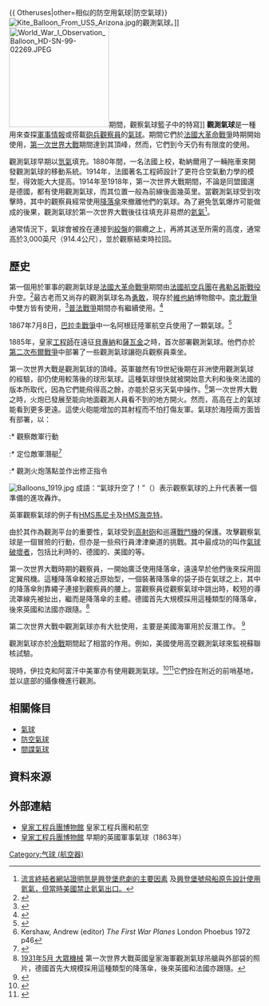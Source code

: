 {{noteTA
|G1=長度單位
|G2=Military
|G3=地名
}}
{{ Otheruses|other=相似的防空用氣球|防空氣球}}
[[Image:Kite_Balloon_From_USS_Arizona.jpg|thumb]]的觀測氣球。]][[Image:World_War_I_Observation_Balloon_HD-SN-99-02269.JPEG|200px]]期間，觀察氣球籃子中的特寫]]
'''觀測氣球'''是一種用來查探[[軍事情報|軍事情報]]或搭載[[砲兵觀察員|砲兵觀察員]]的[[氣球|氣球]]。期間它們於[[法國大革命戰爭|法國大革命戰爭]]時期開始使用，[[第一次世界大戰|第一次世界大戰]]期間達到其頂峰，然而，它們到今天仍有有限度的使用。

觀測氣球早期以[[氫氣|氫氣]]填充。1880年間，一名法國上校，勒納爾用了一輛拖車來開發觀測氣球的移動系統。1914年，法國著名工程師{{link-en|阿爾貝‧卡科|Albert Caquot}}設計了更符合空氣動力學的模型，得效能大大提高。1914年至1918年，第一次世界大戰期間，不論是同盟國還是德國，都有使用觀測氣球，而其位置一般為前線後面幾英里。當觀測氣球受到攻擊時，其中的觀察員經常使用[[降落傘|降落傘]]來撤離他們的氣球。為了避免氫氣爆炸可能做成的後果，觀測氣球於第一次世界大戰後往往填充非易燃的[[氦氣|氦氣]]<ref>[http://mythbustersresults.com/episode70 流言終結者網站證明氫是興登堡悲劇的主要因素] {{Wayback|url=http://mythbustersresults.com/episode70 |date=20160115221929 }}及[[興登堡號飛船|興登堡號飛船原先設計使用氦氣，但當時美國禁止氦氣出口。]]</ref>。

通常情況下，氣球會被拴在連接到[[絞盤|絞盤]]的鋼纜之上，再將其送至所需的高度，通常高於3,000英尺（914.4公尺），並於觀察結束時拉回。

==歷史==
第一個用於軍事的觀測氣球是[[法國大革命戰爭|法國大革命戰爭]]期間由[[法國航空兵團|法國航空兵團]]在[[弗勒呂斯戰役|弗勒呂斯戰役]]升空。<ref>{{cite book|last=湯普森|first=荷蘭|title=世界上最偉大的戰爭：從戰爭爆發到凡爾賽條約|publisher=Grolier|location=紐約|year=1920年|url=http://www.archive.org/details/worldsgreatestwa01thomuoft|accessdate=2009-09-08|pages=243}}</ref>最古老而又尚存的觀測氣球名為[[勇敢|勇敢]]，現存於[[維也納|維也納]]博物館中。[[南北戰爭|南北戰爭]]中雙方皆有使用，<ref name="Civil_War_Balloon">{{cite web
 |url         = http://www.centennialofflight.gov/essay/Lighter_than_air/Civil_War_balloons/LTA5.htm
 |title       = ''美國內戰中的氣球''
 |accessdate  = 2006年9月24日
 |work        = Born of Dreams - Inspired by Freedom
 |publisher   = U.S. Centennial of Flight Commission
 |deadurl     = yes
 |archiveurl  = https://web.archive.org/web/20071025085309/http://www.centennialofflight.gov/essay/Lighter_than_air/Civil_War_balloons/LTA5.htm
 |archivedate = 2007年10月25日
}}</ref>[[普法戰爭|普法戰爭]]期間亦有繼續使用。<ref name="History">{{cite web|title      =風箏氣球|work      =A History of Aeronautics|author      =E. Charles Vivian|url      =http://www.worldwideschool.org/library/books/tech/engineering/AHistoryofAeronautics/chap33.html|accessdate      =2006-09-24|publisher      =The World Wide School|location      =美國華盛頓州西雅圖市|date      =1997-11|deadurl      =yes|archiveurl      =https://web.archive.org/web/20040128221518/http://www.worldwideschool.org/library/books/tech/engineering/AHistoryofAeronautics/chap33.html|archivedate      =2004-01-28|df      =}}</ref>

1867年7月8日，[[巴拉圭戰爭|巴拉圭戰爭]]中一名阿根廷陸軍航空兵使用了一顆氣球。<ref>{{Cite web |url=http://www.avejer.ejercito.mil.ar/Hist/Hist.htm |title=Aviation Army History |access-date=2011-10-01 |archive-date=2010-01-17 |archive-url=https://web.archive.org/web/20100117115606/http://avejer.ejercito.mil.ar/Hist/Hist.htm |dead-url=yes }}</ref>

1885年，皇家[[工程師|工程師]]在遠征[[貝專納|貝專納]]和[[薩瓦金|薩瓦金]]之時，首次部署觀測氣球。他們亦於[[第二次布爾戰爭|第二次布爾戰爭]]中部署了一些觀測氣球讓砲兵觀察員乘坐。

第一次世界大戰是觀測氣球的頂峰。英軍雖然有19世紀後期在非洲使用觀測氣球的經驗，卻仍使用較落後的球形氣球。這種氣球很快就被開始意大利和後來法國的版本所取代，因為它們能飛得高之餘，亦能於惡劣天氣中操作。<ref>Kershaw, Andrew (editor) ''The First War Planes'' London Phoebus 1972 p46</ref>第一次世界大戰之時，火炮已發展至能向地面觀測人員看不到的地方開火。然而，高高在上的氣球能看到更多更遠。這使火砲能增加的其射程而不怕打傷友軍。氣球於海陸兩方面皆有部署，以：
:* 觀察敵軍行動
:* 定位敵軍潛艇<ref name="submarine">{{cite book
 |title        = ''Kite Balloons in Escorts''
 |id           = O. N. I. Publication No. 46
 |date         = 1918-11-01
 |accessdate   = 2006-09-24
 |url          = http://www.history.navy.mil/library/online/onipubno46.htm
 |publisher    = 華盛頓政府印刷處
 |location     = 華盛頓特區
 |archive-date = 2013-12-09
 |archive-url  = https://web.archive.org/web/20131209174043/http://www.history.navy.mil/library/online/onipubno46.htm
 |dead-url     = no
}}</ref>
:* 觀測火炮落點並作出修正指令

[[Image:Balloons_1919.jpg|thumb]]
成語：“氣球升空了！”（{{lang-en|The balloon's going up!}}）表示觀察氣球的上升代表著一個準備的進攻轟炸。

英軍觀察氣球的例子有[[HMS馬尼卡|HMS馬尼卡]]及[[HMS海克特|HMS海克特]]。

由於其作為觀測平台的重要性，氣球受到[[高射砲|高射砲]]和巡邏[[戰鬥機|戰鬥機]]的保護。攻擊觀察氣球是一個冒險的行動，但亦是一些飛行員津津樂道的挑戰。其中最成功的叫作[[氣球破壞者|氣球破壞者]]，包括比利時的{{link-en|威利‧可賓|Willy Coppens}}、德國的{{link-en|弗里德里希‧里特爾‧馮‧羅斯|}}、美國的{{link-en|弗蘭克‧盧克|Frank Luke}}等。

第一次世界大戰時期的觀察員，一開始廣泛使用降落傘，遠遠早於他們後來採用固定翼飛機。這種降落傘較接近原始型，一個裝著降落傘的袋子掛在氣球之上，其中的降落傘則靠繩子連接到觀察員的腰上。當觀察員從觀察氣球中跳出時，較短的導流罩線先被扯出，繼而是降落傘的主體。德國首先大規模採用這種類型的降落傘，後來英國和法國亦跟隨。<ref>[http://books.google.com/books?id=n-MDAAAAMBAJ&pg=PA809&dq=Popular+Mechanics+1931+curtiss&hl=en&ei=nOz1TKGlGoT48AbhovSDBw&sa=X&oi=book_result&ct=result&resnum=5&ved=0CDYQ6AEwBA#v=onepage&q&f=true 1931年5月 大眾機械] {{Wayback|url=http://books.google.com/books?id=n-MDAAAAMBAJ&pg=PA809&dq=Popular+Mechanics+1931+curtiss&hl=en&ei=nOz1TKGlGoT48AbhovSDBw&sa=X&oi=book_result&ct=result&resnum=5&ved=0CDYQ6AEwBA#v=onepage&q&f=true |date=20160611115146 }} 第一次世界大戰英國皇家海軍觀測氣球吊艙與外部袋的照片，德國首先大規模採用這種類型的降落傘，後來英國和法國亦跟隨。</ref>

第二次世界大戰中觀測氣球亦有大批使用，主要是美國海軍用於反潛工作。
<ref name="US_Navy">{{cite book
 | editor = Roy A. Grossnick,
 | others = Charles Cooney
 | title = ''由風箏氣球到飛艇：海軍輕於空氣的的經驗''
 | url = http://www.history.navy.mil/branches/lta-m.html
 | format = PDF
 | accessdate = 2006-09-24
 | publisher = 海軍部 - 海軍歷史中心
 | location = 華盛頓特區
 | archive-date = 2006-09-27
 | archive-url = https://web.archive.org/web/20060927065509/http://www.history.navy.mil/branches/lta-m.html
 | dead-url = no
 }}</ref>

觀測氣球亦於[[冷戰|冷戰]]期間起了相當的作用。例如，美國使用高空觀測氣球來監視蘇聯核試驗。

現時，伊拉克和阿富汗中美軍亦有使用觀測氣球。<ref>{{cite news | title=The Year in Pictures: Whales, Blimps and Saturn | url=http://www.time.com/time/video/player/0,32068,56385884001_1947348,00.html | work=時代雜誌 | accessdate=2011-10-01 | archive-date=2013-08-26 | archive-url=https://web.archive.org/web/20130826174858/http://www.time.com/time/video/player/0,32068,56385884001_1947348,00.html | dead-url=no }}</ref><ref>{{cite news | url=http://www.washingtonpost.com/wp-dyn/content/article/2009/08/19/AR2009081903712.html | work=The Washington Post | first=Walter | last=Pincus | title=高科技氣球幫助部隊監視 | date=2009年8月20日 | accessdate=2011年10月1日 | archive-date=2019年11月10日 | archive-url=https://web.archive.org/web/20191110104551/http://www.washingtonpost.com/wp-dyn/content/article/2009/08/19/AR2009081903712.html | dead-url=no }}</ref>它們拴在附近的前哨基地，並以底部的攝像機進行觀測。

==相關條目==
* [[氣球|氣球]]
* [[防空氣球|防空氣球]]
* [[間諜氣球|間諜氣球]]

==資料來源==
{{reflist}}

==外部連結==
{{Commons category|Military observation balloons}}
*[https://web.archive.org/web/20070222132627/http://www.remuseum.org.uk/specialism/rem_spec_aero.htm 皇家工程兵團博物館] 皇家工程兵團和航空
*[http://www.remuseum.org.uk/corpshistory/rem_corps_part8.htm#equip 皇家工程兵團博物館] {{Wayback|url=http://www.remuseum.org.uk/corpshistory/rem_corps_part8.htm#equip |date=20070118124520 }} 早期的英國軍事氣球（1863年）

{{DEFAULTSORT:Observation Balloon}}
[[Category:气球_(航空器)|Category:气球 (航空器)]]